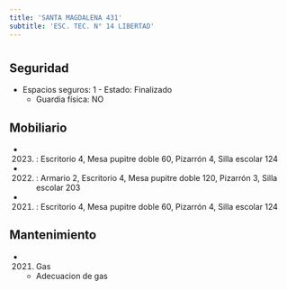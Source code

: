 ```yaml
---
title: 'SANTA MAGDALENA 431'
subtitle: 'ESC. TEC. N° 14 LIBERTAD'
---
```


#


## Seguridad

*  Espacios seguros: 1 - Estado: Finalizado 
    + Guardia física: NO





## Mobiliario

*  (2023) : Escritorio 4, Mesa pupitre doble 60, Pizarrón 4, Silla escolar 124 

*  (2022) : Armario 2, Escritorio 4, Mesa pupitre doble 120, Pizarrón 3, Silla escolar 203 

*  (2021) : Escritorio 4, Mesa pupitre doble 60, Pizarrón 4, Silla escolar 124 





## Mantenimiento

*  (2021) Gas 
    + Adecuacion de gas




